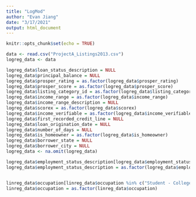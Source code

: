 ```yaml
---
title: "LogMod"
author: "Evan Jiang"
date: "3/17/2021"
output: html_document
---
```


```r
knitr::opts_chunk$set(echo = TRUE)
```


```r
data <- read.csv("ProjectA_Listings2013.csv")
logreg_data <- data

logreg_data$loan_status_description = NULL
logreg_data$principal_balance = NULL
logreg_data$prosper_rating = as.factor(logreg_data$prosper_rating)
logreg_data$prosper_score = as.factor(logreg_data$prosper_score)
logreg_data$listing_category_id = as.factor(logreg_data$listing_category_id)
logreg_data$income_range = as.factor(logreg_data$income_range)
logreg_data$income_range_description = NULL
logreg_data$scorex = as.factor(logreg_data$scorex)
logreg_data$income_verifiable = as.factor(logreg_data$income_verifiable)
logreg_data$first_recorded_credit_line = NULL
logreg_data$loan_origination_date = NULL
logreg_data$number_of_days = NULL
logreg_data$is_homeowner = as.factor(logreg_data$is_homeowner)
logreg_data$borrower_state = NULL
logreg_data$borrower_city = NULL
logreg_data <- na.omit(logreg_data)

logreg_data$employment_status_description[logreg_data$employment_status_description %in% c('Full-time', 'Employed', 'Part-time', 'Retired', 'Self-employed')] <- 'Employed'
logreg_data$employment_status_description = as.factor(logreg_data$employment_status_description)


linreg_data$occupation[linreg_data$occupation %in% c("Student - College Freshman" , "Student - College Graduate Student" , "Student - College Junior" , "Student - College Senior" , "Student - College Sophomore" , "Student - Community College" , "Student - Technical School")] <- 'Student'
linreg_data$occupation = as.factor(linreg_data$occupation)
```

